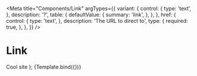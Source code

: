 
<Meta
  title="Components/Link"
  argTypes={{
    variant: {
      control: {
        type: 'text',
      },
      description: '?',
      table: {
        defaultValue: {
          summary: 'link',
        },
      },
    },
    href: {
      control: {
        type: 'text',
      },
      description: 'The URL to direct to',
      type: {
        required: true,
      },
    },
  }}
/>

# Link

  <Text>
    <Link href="https://marigold-ui.io" target="_blank">
      Cool site
    </Link>
  </Text>
);

<Canvas>
  <Story name="Default">{Template.bind({})}</Story>
</Canvas>

<ArgsTable story="Default" />
